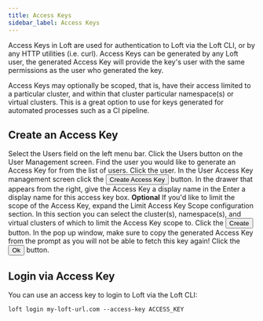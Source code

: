 ```yaml
---
title: Access Keys
sidebar_label: Access Keys
---
```




Access Keys in Loft are used for authentication to Loft via the Loft CLI, or by any HTTP
utilities (i.e. curl). Access Keys can be generated by any Loft user, the generated Access Key
will provide the key's user with the same permissions as the user who generated the key.

Access Keys may optionally be scoped, that is, have their access limited to a particular cluster,
and within that cluster particular namespace(s) or virtual clusters. This is a great option to
use for keys generated for automated processes such as a CI pipeline.

## Create an Access Key

<Flow id="create-access-key">
    <Step>
        Select the <NavStep>Users</NavStep> field on the left menu bar.
    </Step>
    <Step>
        Click the <NavStep>Users</NavStep> button on the User Management screen.
    </Step>
    <Step>
        Find the user you would like to generate an Access Key for from the list of
        users. Click the user.
    </Step>
    <Step>
        In the User Access Key management screen click the <Button>Create Access Key</Button>
        button.
    </Step>
    <Step>
        In the drawer that appears from the right, give the Access Key a display name in the
        <Label>Enter a display name for this access key</Label> box.
    </Step>
    <Step>
        <b>Optional</b> If you'd like to limit the scope of the Access Key, expand the
        <Label>Limit Access Key Scope</Label> configuration section. In this section you can
        select the cluster(s), namespace(s), and virtual clusters of which to limit the Access
        Key scope to.
    </Step>
    <Step>
        Click the <Button>Create</Button> button.
    </Step>
    <Step>
        In the pop up window, make sure to copy the generated Access Key from the prompt as you
        will not be able to fetch this key again!
    </Step>
    <Step>
        Click the <Button>Ok</Button> button.
    </Step>
</Flow>

## Login via Access Key

You can use an access key to login to Loft via the Loft CLI:

```
loft login my-loft-url.com --access-key ACCESS_KEY
```

